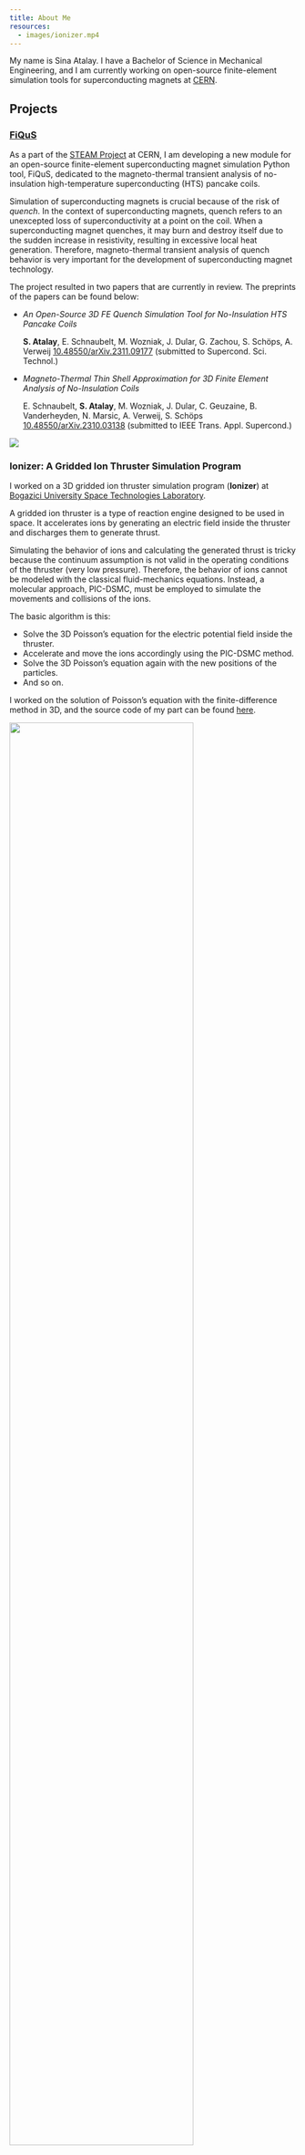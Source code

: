 ```yaml
---
title: About Me
resources:
  - images/ionizer.mp4
---
```


My name is Sina Atalay. I have a Bachelor of Science in Mechanical Engineering, and I am currently working on open-source finite-element simulation tools for superconducting magnets at [CERN](https://www.home.cern/).

## Projects

### [FiQuS](https://gitlab.cern.ch/steam/fiqus)

As a part of the [STEAM Project](https://espace.cern.ch/steam/) at CERN, I am developing a new module for an open-source finite-element superconducting magnet simulation Python tool, FiQuS, dedicated to the magneto-thermal transient analysis of no-insulation high-temperature superconducting (HTS) pancake coils.

Simulation of superconducting magnets is crucial because of the risk of *quench*. In the context of superconducting magnets, quench refers to an unexcepted loss of superconductivity at a point on the coil. When a superconducting magnet quenches, it may burn and destroy itself due to the sudden increase in resistivity, resulting in excessive local heat generation. Therefore, magneto-thermal transient analysis of quench behavior is very important for the development of superconducting magnet technology.

The project resulted in two papers that are currently in review. The preprints of the papers can be found below:

-   *An Open-Source 3D FE Quench Simulation Tool for No-Insulation HTS Pancake Coils*

    **S. Atalay**, E. Schnaubelt, M. Wozniak, J. Dular, G. Zachou, S. Schöps, A. Verweij
    [10.48550/arXiv.2311.09177](https://doi.org/10.48550/arXiv.2311.09177) (submitted to Supercond. Sci. Technol.)

-   *Magneto-Thermal Thin Shell Approximation for 3D Finite Element Analysis of No-Insulation Coils*

    E. Schnaubelt, **S. Atalay**, M. Wozniak, J. Dular, C. Geuzaine, B. Vanderheyden, N. Marsic, A. Verweij, S. Schöps
    [10.48550/arXiv.2310.03138](https://doi.org/10.48550/arXiv.2310.03138) (submitted to IEEE Trans. Appl. Supercond.)

![](images/fiqus.gif){fig-align="center"}

### Ionizer: A Gridded Ion Thruster Simulation Program

I worked on a 3D gridded ion thruster simulation program (**Ionizer**) at [Bogazici University Space Technologies Laboratory](http://bustlab.boun.edu.tr/).

A gridded ion thruster is a type of reaction engine designed to be used in space. It accelerates ions by generating an electric field inside the thruster and discharges them to generate thrust.

Simulating the behavior of ions and calculating the generated thrust is tricky because the continuum assumption is not valid in the operating conditions of the thruster (very low pressure). Therefore, the behavior of ions cannot be modeled with the classical fluid-mechanics equations. Instead, a molecular approach, PIC-DSMC, must be employed to simulate the movements and collisions of the ions.

The basic algorithm is this:

- Solve the 3D Poisson's equation for the electric potential field inside the thruster.
- Accelerate and move the ions accordingly using the PIC-DSMC method.
- Solve the 3D Poisson's equation again with the new positions of the particles.
- And so on.

I worked on the solution of Poisson's equation with the finite-difference method in 3D, and the source code of my part can be found [here](https://github.com/sinaatalay/Ionizer).

![](images/ionizer.gif){width=80% fig-align="center"}

### Design and Construction of a Dynamometer

As our senior project at Boğaziçi University, my team and I designed and constructed a controllable dynamometer that measures an electric motor's instantaneous torque and power output. Moreover, we modeled the design mathematically and simulated the dynamometer in MATLAB. You can read the details [here](posts/design_and_construction_of_a_dynamometer_for_small_motors/index.qmd), and the mathematical model and simulation code can be found [here](https://github.com/sinaatalay/DynamometerSimulation).

![](posts/design_and_construction_of_a_dynamometer/figures/finalAssembly.jpeg){width=80% fig-align="center"}

### Ray Tracing in C++

I coded a ray tracer in C++ that can render scenes with light sources, spheres, and planes with reflection and refraction properties for an elective" Introduction to Computer Graphics" course at Boğaziçi University.

The code depends on standard libraries and consists of a single source file. After compiling and running, the program will create an image saved in the Bitmap (**BMP**) format, as shown below. The source code can be found [here](https://github.com/sinaatalay/RayTracing).

![](images/rayTracer.png){width=80% fig-align="center"}

### Design and Construction of an Automatic Guitar Tuner

As a part of our mechatronics course term project, my team and I designed, built, and programmed a microcontroller-based device that tunes a guitar with DC motors. The details can be found [here](posts/design_and_construction_of_an_automatic_guitar_tuner/index.qmd).

::: {layout="[-1, 8, 8, -1]"}
![](images/guitarTuner1.png)

![](images/guitarTuner2.jpg)
:::


## Side Projects

### RenderCV: A Python package

I developed a Python package that renders a $\LaTeX$ CV as a PDF from a YAML input file and [published it on GitHub](https://github.com/sinaatalay/rendercv).

### Teaching on YouTube

I instructed the entire "Engineering Mechanics: Dynamics" course on YouTube, which has received more than 300,000 views and 30,000 hours of watch time. You can find them [here](https://www.youtube.com/playlist?list=PLPHOfgFm1PMj3jToOVBvMIg3Tej98IDVq).